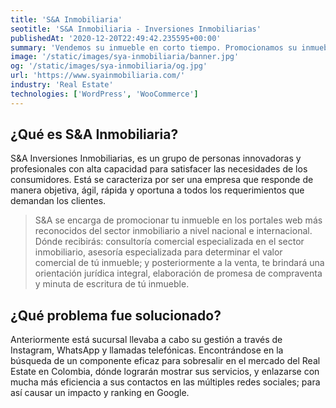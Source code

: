 ```yaml
---
title: 'S&A Inmobiliaria'
seotitle: 'S&A Inmobiliaria - Inversiones Inmobiliarias'
publishedAt: '2020-12-20T22:49:42.235595+00:00'
summary: 'Vendemos su inmueble en corto tiempo. Promocionamos su inmueble en los portales web más reconocidos en el sector inmobiliario a nivel nacional e internacional.'
image: '/static/images/sya-inmobiliaria/banner.jpg'
og: '/static/images/sya-inmobiliaria/og.jpg'
url: 'https://www.syainmobiliaria.com/'
industry: 'Real Estate'
technologies: ['WordPress', 'WooCommerce']
---
```


## ¿Qué es S&A Inmobiliaria?

S&A Inversiones Inmobiliarias, es un grupo de personas innovadoras y profesionales con alta capacidad para satisfacer las necesidades de los consumidores. Está se caracteriza por ser una empresa que responde de manera objetiva, ágil, rápida y oportuna a todos los requerimientos que demandan los clientes.

> S&A se encarga de promocionar tu inmueble en los portales web más reconocidos del sector inmobiliario a nivel nacional e internacional. 
Dónde recibirás: consultoría comercial especializada en el sector inmobiliario, asesoría especializada para determinar el valor comercial de tú inmueble; y posteriormente a la venta, te brindará una orientación jurídica integral, elaboración de promesa de compraventa y minuta de escritura de tú inmueble.

## ¿Qué problema fue solucionado?

Anteriormente está sucursal llevaba a cabo su gestión a través de Instagram, WhatsApp y llamadas telefónicas. Encontrándose en la búsqueda de un componente eficaz para sobresalir en el mercado del Real Estate en Colombia, dónde lograrán mostrar sus servicios, y enlazarse con mucha más eficiencia a sus contactos en las múltiples redes sociales; para así causar un impacto y ranking en Google.
